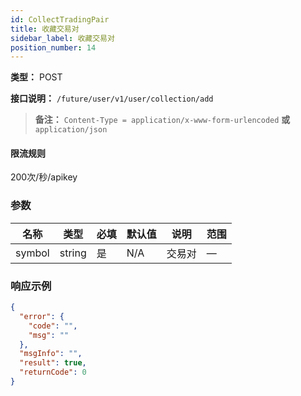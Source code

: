 ```yaml
---
id: CollectTradingPair
title: 收藏交易对
sidebar_label: 收藏交易对
position_number: 14
---
```


**类型：** POST

**接口说明：** `/future/user/v1/user/collection/add`

> **备注：** `Content-Type = application/x-www-form-urlencoded` **或** `application/json`

#### 限流规则

200次/秒/apikey

### 参数

| 名称   | 类型   | 必填 | 默认值 | 说明     | 范围 |
| ------ | ------ | ---- | ------ | -------- | ---- |
| symbol | string | 是   | N/A    | 交易对   | —    |

### 响应示例

```json title="响应"
{
  "error": {
    "code": "",
    "msg": ""
  },
  "msgInfo": "",
  "result": true,
  "returnCode": 0
}
```